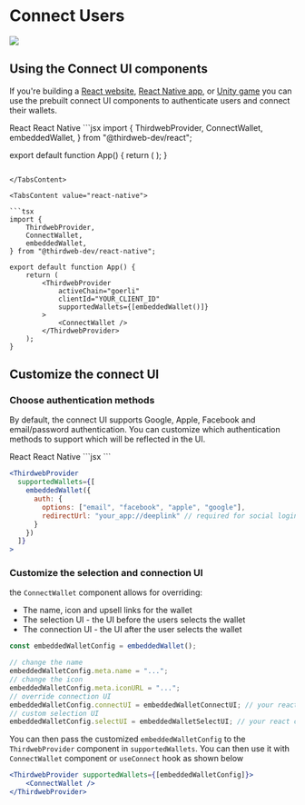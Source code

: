 
# Connect Users

<Image src={ConnectWalletHero} />

## Using the Connect UI components

If you're building a [React website](/react/v4/components/ConnectWallet), [React Native app](/react-native/v4/components/ConnectWallet), or [Unity game](/unity/ConnectWallet) you can use the prebuilt connect UI components to authenticate users and connect their wallets.

<Tabs defaultValue="react">

<TabsList>
	<TabsTrigger value="react">React </TabsTrigger>
	<TabsTrigger value="react-native">React Native</TabsTrigger>
</TabsList>

<TabsContent value="react">
```jsx
import {
	ThirdwebProvider,
	ConnectWallet,
	embeddedWallet,
} from "@thirdweb-dev/react";

export default function App() {
	return (
		<ThirdwebProvider
			activeChain="goerli"
			clientId="YOUR_CLIENT_ID"
			supportedWallets={[embeddedWallet()]}
		>
			<ConnectWallet />
		</ThirdwebProvider>
	);
}
```

</TabsContent>

<TabsContent value="react-native">

```tsx
import {
	ThirdwebProvider,
	ConnectWallet,
	embeddedWallet,
} from "@thirdweb-dev/react-native";

export default function App() {
	return (
		<ThirdwebProvider
			activeChain="goerli"
			clientId="YOUR_CLIENT_ID"
			supportedWallets={[embeddedWallet()]}
		>
			<ConnectWallet />
		</ThirdwebProvider>
	);
}
```

</TabsContent>
</Tabs>

####

## Customize the connect UI

### Choose authentication methods

By default, the connect UI supports Google, Apple, Facebook and email/password authentication. You can customize which authentication methods to support which will be reflected in the UI.

<Tabs defaultValue="react">

<TabsList>
	<TabsTrigger value="react">React </TabsTrigger>
	<TabsTrigger value="react-native">React Native</TabsTrigger>
</TabsList>

<TabsContent value="react">
```jsx
<ThirdwebProvider
  supportedWallets={[
    embeddedWallet({
      auth: {
        options: ["email", "facebook", "apple", "google"],
      }
    })
  ]}
>
```
</TabsContent>

<TabsContent value="react-native">

```jsx
<ThirdwebProvider
  supportedWallets={[
    embeddedWallet({
      auth: {
        options: ["email", "facebook", "apple", "google"],
        redirectUrl: "your_app://deeplink" // required for social logins only
      }
    })
  ]}
>
```

</TabsContent>
</Tabs>

### Customize the selection and connection UI

the `ConnectWallet` component allows for overriding:

- The name, icon and upsell links for the wallet
- The selection UI - the UI before the users selects the wallet
- The connection UI - the UI after the user selects the wallet

```js
const embeddedWalletConfig = embeddedWallet();

// change the name
embeddedWalletConfig.meta.name = "...";
// change the icon
embeddedWalletConfig.meta.iconURL = "...";
// override connection UI
embeddedWalletConfig.connectUI = embeddedWalletConnectUI; // your react component
// custom selection UI
embeddedWalletConfig.selectUI = embeddedWalletSelectUI; // your react component
```

You can then pass the customized `embeddedWalletConfig` to the `ThirdwebProvider` component in `supportedWallets`. You can then use it with `ConnectWallet` component or `useConnect` hook as shown below

```jsx
<ThirdwebProvider supportedWallets={[embeddedWalletConfig]}>
	<ConnectWallet />
</ThirdwebProvider>
```
